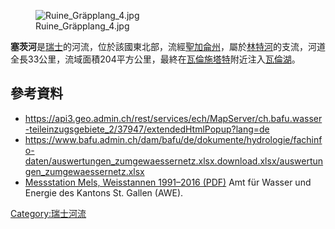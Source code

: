 {{Coord|47.12054|N|9.29782|E|display=title}}
[[Image:Ruine_Gräpplang_4.jpg|right]]

'''塞茨河'''是[[瑞士|瑞士]]的河流，位於該國東北部，流經[[聖加侖州|聖加侖州]]，屬於[[林特河|林特河]]的支流，河道全長33公里，流域面積204平方公里，最終在[[瓦倫施塔特|瓦倫施塔特]]附近注入[[瓦倫湖|瓦倫湖]]。

==參考資料==
* https://api3.geo.admin.ch/rest/services/ech/MapServer/ch.bafu.wasser-teileinzugsgebiete_2/37947/extendedHtmlPopup?lang=de {{Wayback|url=https://api3.geo.admin.ch/rest/services/ech/MapServer/ch.bafu.wasser-teileinzugsgebiete_2/37947/extendedHtmlPopup?lang=de |date=20180817055814 }} 
* https://www.bafu.admin.ch/dam/bafu/de/dokumente/hydrologie/fachinfo-daten/auswertungen_zumgewaessernetz.xlsx.download.xlsx/auswertungen_zumgewaessernetz.xlsx {{Wayback|url=https://www.bafu.admin.ch/dam/bafu/de/dokumente/hydrologie/fachinfo-daten/auswertungen_zumgewaessernetz.xlsx.download.xlsx/auswertungen_zumgewaessernetz.xlsx |date=20180613160902 }}
* [http://www.hydrodaten.sg.ch/wiskioutput/downloads/3803/Jahrbuch%20Abfluss/HO3803_Q2016.pdf Messstation Mels, Weisstannen 1991–2016 (PDF)] {{Wayback|url=http://www.hydrodaten.sg.ch/wiskioutput/downloads/3803/Jahrbuch%20Abfluss/HO3803_Q2016.pdf |date=20180817023330 }} Amt für Wasser und Energie des Kantons St. Gallen (AWE).

{{Switzerland-geo-stub}}
[[Category:瑞士河流|Category:瑞士河流]]